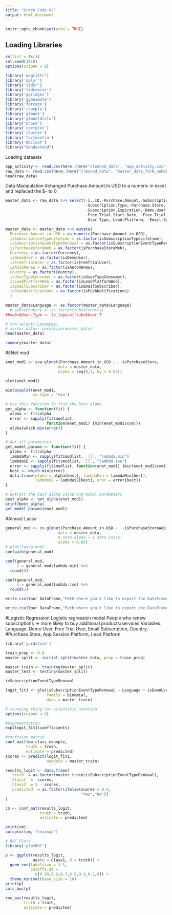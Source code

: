 ```yaml
---
title: "Grace Code V2"
output: html_document
---
```


```r
knitr::opts_chunk$set(echo = TRUE)
```


## Loading Libraries

```r
rm(list = ls())
set.seed(1818)
options(scipen = 9)
```

```r
library('magrittr')
library('dplyr')
library('tidyr')
library('tidyverse')
library('ggridges')
library('gganimate')
library('forcats')
library('rsample')
library('glmnet')
library('glmnetUtils')
library('broom')
library('coefplot')
library('cluster')
library('factoextra')
library('NbClust')
library("dendextend")

```


Loading datasets

```r
app_activity <- read.csv(here::here("cleaned_data", "app_activity.csv"))
raw_data <- read.csv(here::here("cleaned_data", "master_data_forR_noNULL.csv"), na.strings = "NULL") #without nulls
head(raw_data)
```

Data Manipulation
#changed Purchase.Amount.In.USD to a numeric in excel and replaced the $- to 0
```r

master_data <- raw_data %>% select(-ï..ID,-Purchase.Amount,-Subscription.Event.Type,
                                   -Subscription.Type,-Purchase.Store,-Subscription.Start.Date,
                                   -Subscription.Expiration,-Demo.User,-Free.Trial.User,
                                   -Free.Trial.Start.Date, -Free.Trial.Expiration,-Auto.Renew,
                                   -User.Type,-Lead.Platform, -Email.Subscriber,-Push.Notifications)

master_data <- master_data %>% mutate(
  Purchase.Amount.in.USD = as.numeric(Purchase.Amount.in.USD),
  isSubscriptionTypeLifetime = as.factor(isSubscriptionTypeLifetime),
  isSubscriptionEventTypeRenewal = as.factor(isSubscriptionEventTypeRenewal),
  isPurchaseStoreWeb = as.factor(isPurchaseStoreWeb),
  Currency = as.factor(Currency),
  isDemoUser = as.factor(isDemoUser),
  isFreeTrialUser = as.factor(isFreeTrialUser),
  isAutoRenew = as.factor(isAutoRenew),
  Country = as.factor(Country),
  isUserTypeConsumer = as.factor(isUserTypeConsumer),
  isLeadPlatformWeb = as.factor(isLeadPlatformWeb),
  isEmailSubscriber = as.factor(isEmailSubscriber),
  isPushNotifications = as.factor(isPushNotifications)
  ) 

master_data$Language <- as.factor(master_data$Language) 
  # subs$Country <- as.factor(subs$Country)
##subs$User.Type <- to_logical(subs$User.T

# %>% select(-Langauge)
# master_data<- normalize(master_data)
head(master_data)
```
```r
summary(master_data)

```

#ENet mod
```r

enet_mod1 <- cva.glmnet(Purchase.Amount.in.USD ~ .-isPurchaseStore,
                       data = master_data,
                       alpha = seq(0,1, by = 0.05))

plot(enet_mod1)

minlossplot(enet_mod1, 
            cv.type = "min")

```

```r

# Use this function to find the best alpha
get_alpha <- function(fit) {
  alpha <- fit$alpha
  error <- sapply(fit$modlist, 
                  function(enet_mod1) {min(enet_mod1$cvm)})
  alpha[which.min(error)]
}

# Get all parameters.
get_model_params <- function(fit) {
  alpha <- fit$alpha
  lambdaMin <- sapply(fit$modlist, `[[`, "lambda.min")
  lambdaSE <- sapply(fit$modlist, `[[`, "lambda.1se")
  error <- sapply(fit$modlist, function(enet_mod1) {min(enet_mod1$cvm)})
  best <- which.min(error)
  data.frame(alpha = alpha[best], lambdaMin = lambdaMin[best],
             lambdaSE = lambdaSE[best], eror = error[best])
}

# extract the best alpha value and model parameters
best_alpha <- get_alpha(enet_mod1)
print(best_alpha)
get_model_params(enet_mod1)

```

#Almost Lasso

```r
general_mod <- cv.glmnet(Purchase.Amount.in.USD ~ .-isPurchaseStoreWeb,
                       data = master_data,
                       # note alpha = 1 sets Lasso!
                       alpha = 0.85)
# plot(lasso_mod)
coefpath(general_mod)

```

```r

coef(general_mod, 
     s = general_mod$lambda.min) %>%
  round(3)
```


```r
coef(general_mod, 
     s = general_mod$lambda.1se) %>%
  round(3)

```

```r

write.csv(Your DataFrame,"Path where you'd like to export the DataFrame\\File Name.csv", row.names = FALSE)


```


```r

write.csv(Your DataFrame,"Path where you'd like to export the DataFrame\\File Name.csv", row.names = FALSE)


```


#Logistic Regression
Logistic regression model
People who renew subscriptions -> more likely to buy additional products/services
Variables: Language, Demo User, Free Trial User, Email Subscription, Country, #Purchase Store, 
App Session 
Platform, Lead Platform

```r
library('yardstick')
```

```r

train_prop <- 0.8
master_split <- initial_split(master_data, prop = train_prop)

master_train <- training(master_split)
master_test <- testing(master_split)

isSubscriptionEventTypeRenewal

```

```r
logit_fit1 <- glm(isSubscriptionEventTypeRenewal ~ Language + isDemoUser + isFreeTrialUser + isEmailSubscriber + Country + App.Session...android + App.Session...ios,
                  family = binomial,
                  data = master_train)

# rounding thing for scientific notation 
options(scipen = 9)

#exponentiation
exp(logit_fit1$coefficients)

#confusion matrix
conf_mat(two_class_example, 
         truth = truth, 
         estimate = predicted)
scores <- predict(logit_fit1,
                  newdata = master_train)

results_logit <- data.frame(
  `truth` = as.factor(master_train$isSubscriptionEventTypeRenewal),
  `Class1` =  scores,
  `Class2` = 1 - scores,
  `predicted` = as.factor(ifelse(scores > 0.4,
                                 "Yes","No"))
)


```

```r
cm <- conf_mat(results_logit, 
               truth = truth,
               estimate = predicted)

print(cm)
autoplot(cm, "heatmap")

```

```r
# ROC Plots
library('plotROC')

p <- ggplot(results_logit, 
            aes(m = Class1, d = truth)) + 
  geom_roc(labelsize = 3.5, 
           cutoffs.at = 
             c(0.99,0.9,0.7,0.5,0.3,0.1,0)) +
  theme_minimal(base_size = 16)
print(p)
calc_auc(p)

roc_auc(results_logit, 
        truth = truth, 
        estimate = predicted)

```















































